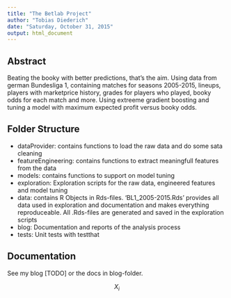 ```yaml
---
title: "The Betlab Project"
author: "Tobias Diederich"
date: "Saturday, October 31, 2015"
output: html_document
---
```


## Abstract

Beating the booky with better predictions, that's the aim.
Using data from german Bundesliga 1, containing matches for seasons 2005-2015, lineups, players with marketprice history, grades for players who played, booky odds for each match and more. Using extreeme gradient boosting and tuning a model with maximum expected profit versus booky odds.

## Folder Structure

* dataProvider: contains functions to load the raw data and do some sata cleaning
* featureEngineering: contains functions to extract meaningfull features from the data
* models: contains functions to support on model tuning
* exploration: Exploration scripts for the raw data, engineered features and model tuning
* data: contains R Objects in Rds-files. 'BL1_2005-2015.Rds' provides all data used in exploration and documentation and makes everything reproduceable. All .Rds-files are generated and saved in the exploration scripts
* blog: Documentation and reports of the analysis process
* tests: Unit tests with testthat

## Documentation

See my blog [TODO] or the docs in blog-folder.

$$X_i$$